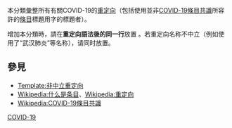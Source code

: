 {{NoteTA
|G1 = IT
|G2 = MediaWiki
}}
{{catnav|頁面分類|…|维基百科维护|重定向}}
{{Redirect category|from=|to=|template={{PAGENAME}}}}

本分類彙整所有有關COVID-19的[[Wikipedia:重定向|重定向]]（包括使用並非[[WP:COVID-19條目共識|COVID-19條目共識]]所容許的[[Wikipedia:什么是条目|條目]]標題用字的標題者）。

增加本分類時，請在'''重定向語法後的同一行'''放置 {{tl|COVID-19重定向}} 。若重定向名称不中立（例如使用了“武汉肺炎”等名称），请同时放置{{tl|非中立重定向}}。

==參見==
*[[Template:非中立重定向|Template:非中立重定向]]
*[[Wikipedia:什么是条目|Wikipedia:什么是条目]]、[[Wikipedia:重定向|Wikipedia:重定向]]
*[[Wikipedia:COVID-19條目共識|Wikipedia:COVID-19條目共識]]

{{CategoryTOC}}

[[Category:重定向|COVID-19]]